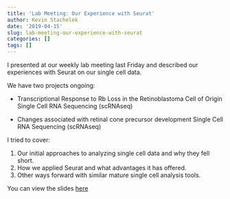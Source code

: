 ```yaml
---
title: 'Lab Meeting: Our Experience with Seurat'
author: Kevin Stachelek
date: '2019-04-15'
slug: lab-meeting-our-experience-with-seurat
categories: []
tags: []
---
```


I presented at our weekly lab meeting last Friday and described our experiences with Seurat on our single cell data. 

We have two projects ongoing: 

- Transcriptional Response to Rb Loss in the Retinoblastoma Cell of Origin
  Single Cell RNA Sequencing (scRNAseq)

- Changes associated with retinal cone precursor development
  Single Cell RNA Sequencing (scRNAseq)
  
I tried to cover:

1. Our initial approaches to analyzing single cell data and why they fell short.
2. How we applied Seurat and what advantages it has offered.
3. Other ways forward with similar mature single cell analysis tools. 

You can view the slides [here](/slides/20190412_lab_meeting/single_cell_seurat_lab_meeting.html)
